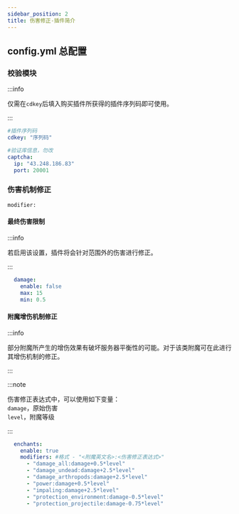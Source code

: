 ```yaml
---
sidebar_position: 2
title: 伤害修正-插件简介
---
```


## config.yml 总配置
### 校验模块
:::info

仅需在`cdkey`后填入购买插件所获得的插件序列码即可使用。

:::
```yaml
#插件序列码
cdkey: "序列码"

#验证库信息，勿改
captcha:
  ip: "43.248.186.83"
  port: 20001
```
### 伤害机制修正
```
modifier:
```
#### 最终伤害限制
:::info

若启用该设置，插件将会针对范围外的伤害进行修正。

:::
```yaml
  damage:
    enable: false
    max: 15
    min: 0.5
```
#### 附魔增伤机制修正
:::info

部分附魔所产生的增伤效果有破坏服务器平衡性的可能。对于该类附魔可在此进行其增伤机制的修正。

:::

:::note

伤害修正表达式中，可以使用如下变量：<br/>
`damage`，原始伤害<br/>
`level`，附魔等级

:::
```yaml
  enchants:
    enable: true
    modifiers: #格式 - "<附魔英文名>:<伤害修正表达式>"
      - "damage_all:damage+0.5*level"
      - "damage_undead:damage+2.5*level"
      - "damage_arthropods:damage+2.5*level"
      - "power:damage+0.5*level"
      - "impaling:damage+2.5*level"
      - "protection_environment:damage-0.5*level"
      - "protection_projectile:damage-0.75*level"